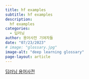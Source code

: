 ```yaml
---
title: hf examples
subtitle: hf examples
description:
  hf examples
categories:
  - 딥러닝
author: 용어사전 기여자들
date: "07/23/2023"
# image: "glossary.jpg"
image-alt: "deep learning glossary"
page-layout: article
---
```


[딥러닝 용어사전](../../../bookshelf/hf-examples/index.qmd)



